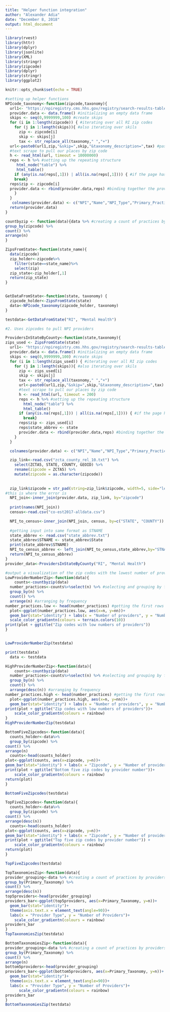 ```yaml
---
title: "Helper function integration"
author: "Alexander Adia"
date: "December 8, 2018"
output: html_document
---
```


```r
library(rvest)
library(httr)
library(dplyr)
library(jsonlite)
library(XML)
library(stringr)
library(zipcode)
library(dplyr)
library(stringr)
library(ggplot2)
```

```r
knitr::opts_chunk$set(echo = TRUE)
```

```r
#setting up helper functions
NPIcode_taxonomy<-function(zipcode,taxonomy){
  url1<- "https://npiregistry.cms.hhs.gov/registry/search-results-table?addressType=ANY&postal_code=" #setting the url to scrape from
  provider.data <- data.frame() #initializing an empty data frame
  skips <- seq(0,9999999,100) #create skips
  for (i in 1:length(zipcode)) { #iterating over all RI zip codes
    for (j in 1:length(skips)){ #also iterating over skils
      zip <- zipcode[i]
      skip <- skips[j]
      tax <- str_replace_all(taxonomy," ","+")
  url<-paste0(url1,zip,"&skip=",skip,"&taxonomy_description=",tax) #pasting the url, with the rhode island zip code and including the skips
  #text scrape to pull our places by zip code
  h <- read_html(url, timeout = 10000000)
  reps <- h %>% #setting up the repeating structure
     html_node("table") %>%
     html_table()
    if (any(is.na(reps[,1])) | all(is.na(reps[,1]))) { #if the page has no physicians, move to next zip code
    break}
  reps$zip <- zipcode[i]
  provider.data <- rbind(provider.data,reps) #binding together the provider data and reps data
    }
  }
   colnames(provider.data) <- c("NPI","Name","NPI_Type","Primary_Practice_Address","Phone","Primary_Taxonomy","zipcode")
  return(provider.data)
}

countbyzip <- function(data){data %>% #creating a count of practices by zip code
group_by(zipcode) %>% 
count() %>%
arrange(n) 
}

ZipsFromState<-function(state_name){
  data(zipcode)
  zip_holder<-zipcode%>%
    filter(state==state_name)%>%
    select(zip)
  zip_state<-zip_holder[,1]
  return(zip_state)
}



```


```r
GetDataFromState<-function(state, taxonomy) {
  zipcode_holder<-ZipsFromState(state)
  data<-NPIcode_taxonomy(zipcode_holder, taxonomy)
}

testdata<-GetDataFromState("RI", "Mental Health")
```

```r
#2. Uses zipcodes to pull NPI providers

ProvidersInStateByCounty<-function(state,taxonomy){
zips_used <- ZipsFromState(state)
  url1<- "https://npiregistry.cms.hhs.gov/registry/search-results-table?addressType=ANY&postal_code=" #setting the url to scrape from
  provider.data <- data.frame() #initializing an empty data frame
  skips <- seq(0,9999999,100) #create skips
  for (i in 1:length(zips_used)) { #iterating over all RI zip codes
    for (j in 1:length(skips)){ #also iterating over skils
      zip <- zips_used[i]
      skip <- skips[j]
      tax <- str_replace_all(taxonomy," ","+")
      url<-paste0(url1,zip,"&skip=",skip,"&taxonomy_description=",tax) #pasting the url, with the rhode island zip code and including the skips
      #text scrape to pull our places by zip code
      h <- read_html(url, timeout = 200)
      reps <- h %>% #setting up the repeating structure
        html_node("table") %>%
        html_table()
      if (any(is.na(reps[,1])) | all(is.na(reps[,1]))) { #if the page has no physicians, move to next zip code
        break}
      reps$zip <- zips_used[i]
      reps$state_abbrev <- state
      provider.data <- rbind(provider.data,reps) #binding together the provider data and reps data
    }
  }

  colnames(provider.data) <- c("NPI","Name","NPI_Type","Primary_Practice_Address","Phone","Primary_Taxonomy","zipcode")

  zip_link<-read.csv("zcta_county_rel_10.txt") %>%
    select(ZCTA5, STATE, COUNTY, GEOID) %>%
    rename(zipcode = ZCTA5) %>%
    mutate(zipcode = as.character(zipcode))
  
  
  zip_link$zipcode = str_pad(string=zip_link$zipcode, width=5, side="left", pad="0")
#this is where the error is
  NPI_join<-inner_join(provider.data, zip_link, by="zipcode")
  
  print(names(NPI_join))
  census<-read.csv("co-est2017-alldata.csv")

  NPI_to_census<-inner_join(NPI_join, census, by=c("STATE", "COUNTY"))
  
  #getting input into same format as STNAME
  state_abbrev <- read.csv("state_abbrev.txt")
  state_abbrev$STNAME <- state_abbrev$State
  print(state_abbrev$STNAME)
  NPI_to_census_abbrev <- left_join(NPI_to_census,state_abbrev,by="STNAME")
  return(NPI_to_census_abbrev)
}
provider_data<-ProvidersInStateByCounty("RI", "Mental Health")

```



```r
#output a visualization of the zip codes with the lowest number of providers in a state (with at least one provider minimum in the zip code)
LowProviderNumberZip<-function(data){
    counts<-countbyzip(data)
  number_practices<-counts%>%select(n) %>% #selecting and grouping by frequency
  group_by(n) %>%
  count() %>%
  arrange(n) #arranging by frequency
number_practices.low <- head(number_practices) #getting the first rows of the number_pratices and desingnating them as low numbers of practices
  plot<-ggplot(number_practices.low, aes(x=n, y=nn))+
  geom_bar(stat="identity") + labs(x = "Number of providers", y = "Number of zip codes")+
  scale_color_gradientn(colours = terrain.colors(10))
print(plot + ggtitle("Zip codes with low numbers of providers"))
}


LowProviderNumberZip(testdata)

print(testdata)
  data <- testdata
```


```r
HighProviderNumberZip<-function(data){
    counts<-countbyzip(data)
  number_practices<-counts%>%select(n) %>% #selecting and grouping by frequency
  group_by(n) %>%
  count() %>%
  arrange(desc(n)) #arranging by frequency
number_practices.high <- head(number_practices) #getting the first rows of the number_pratices and desingnating them as low numbers of practices
  plot<-ggplot(number_practices.high, aes(x=n, y=nn))+
  geom_bar(stat="identity") + labs(x = "Number of providers", y = "Number of zip codes")
print(plot + ggtitle("Zip codes with low numbers of providers"))+
    scale_color_gradientn(colours = rainbow)  
}
HighProviderNumberZip(testdata)

```

```r
BottomFiveZipcodes<-function(data){
  counts_holder<-data%>%
  group_by(zipcode) %>% 
count() %>%
arrange(n) 
  counts<-head(counts_holder)
plot<-ggplot(counts, aes(x=zipcode, y=n))+
geom_bar(stat="identity") + labs(x = "Zipcode", y = "Number of providers")+
print(plot + ggtitle("Bottom five zip codes by provider number"))+
    scale_color_gradientn(colours = rainbow)
return(plot)
}

BottomFiveZipcodes(testdata)
```

```r
TopFiveZipcodes<-function(data){
  counts_holder<-data%>%
  group_by(zipcode) %>% 
count() %>%
arrange(desc(n)) 
  counts<-head(counts_holder)
plot<-ggplot(counts, aes(x=zipcode, y=n))+
geom_bar(stat="identity") + labs(x = "Zipcode", y = "Number of providers")+
print(plot + ggtitle("Top five zip codes by provider number")) +
    scale_color_gradientn(colours = rainbow)
return(plot)
}

TopFiveZipcodes(testdata)
```

```r
TopTaxonomiesZip<-function(data){
provider_grouping<-data %>% #creating a count of practices by providers
group_by(Primary_Taxonomy) %>% 
count() %>%
arrange(desc(n))
top5providers<-head(provider_grouping)
providers_bar<-ggplot(top5providers, aes(x=Primary_Taxonomy, y=n))+
  geom_bar(stat="identity")+
  theme(axis.text.x = element_text(angle=90))+
  labs(x = "Provider Type", y = "Number of Providers")+
    scale_color_gradientn(colours = rainbow)
providers_bar
}
TopTaxonomiesZip(testdata)
```

```r
BottomTaxonomiesZip<-function(data){
provider_grouping<-data %>% #creating a count of practices by providers
group_by(Primary_Taxonomy) %>% 
count() %>%
arrange(n)
bottom5providers<-head(provider_grouping)
providers_bar<-ggplot(bottom5providers, aes(x=Primary_Taxonomy, y=n))+
  geom_bar(stat="identity")+
  theme(axis.text.x = element_text(angle=90))+
  labs(x = "Provider Type", y = "Number of Providers")+
      scale_color_gradientn(colours = rainbow)
providers_bar
}
BottomTaxonomiesZip(testdata)
```


```r


```